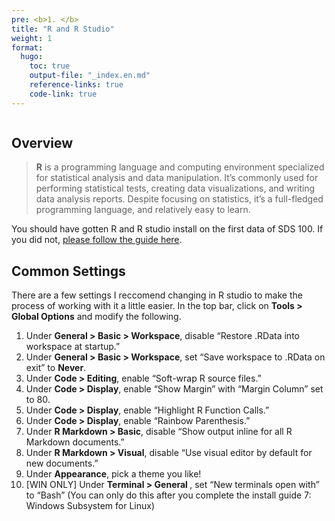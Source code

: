 ```yaml
---
pre: <b>1. </b>
title: "R and R Studio"
weight: 1
format:
  hugo:
    toc: true
    output-file: "_index.en.md"
    reference-links: true
    code-link: true
---
```


```r

```

## Overview

>**R** is a programming language and computing environment specialized for statistical analysis and data manipulation. It’s commonly used for performing statistical tests, creating data visualizations, and writing data analysis reports. Despite focusing on statistics, it’s a full-fledged programming language, and relatively easy to learn.

You should have gotten R and R studio install on the first data of SDS 100. If you did not, [please follow the guide here](https://smithcollege-sds.github.io/sds100/lab_01_setup.html).

## Common Settings

There are a few settings I reccomend changing in R studio to make the process of working with it a little easier. In the top bar, click on **Tools > Global Options** and modify the following.

1. Under **General > Basic > Workspace**, disable "Restore .RData into workspace at startup."
2. Under **General > Basic > Workspace**, set "Save workspace to .RData on exit" to **Never**.
3. Under **Code > Editing**, enable "Soft-wrap R source files."
4. Under **Code > Display**, enable "Show Margin" with "Margin Column" set to 80.
5. Under **Code > Display**, enable "Highlight R Function Calls."
6. Under **Code > Display**, enable "Rainbow Parenthesis."
7. Under **R Markdown > Basic**, disable "Show output inline for all R Markdown documents."
8. Under **R Markdown > Visual**, disable "Use visual editor by default for new documents."
9. Under **Appearance**, pick a theme you like!
10. [WIN ONLY] Under **Terminal > General **, set "New terminals open with" to "Bash" (You can only do this after you complete the install guide 7: Windows Subsystem for Linux)
